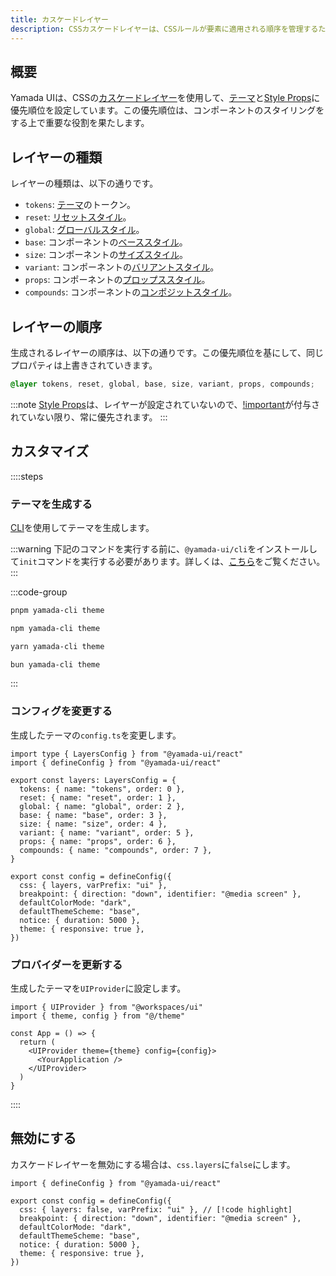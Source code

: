 ```yaml
---
title: カスケードレイヤー
description: CSSカスケードレイヤーは、CSSルールが要素に適用される順序を管理するための機能です。
---
```


## 概要

Yamada UIは、CSSの[カスケードレイヤー](https://developer.mozilla.org/ja/docs/Web/CSS/@layer)を使用して、[テーマ](/docs/theming)と[Style Props](/docs/styling/style-props)に優先順位を設定しています。この優先順位は、コンポーネントのスタイリングをする上で重要な役割を果たします。

## レイヤーの種類

レイヤーの種類は、以下の通りです。

- `tokens`: [テーマ](/docs/theming)のトークン。
- `reset`: [リセットスタイル](/docs/styling/reset-styles)。
- `global`: [グローバルスタイル](/docs/styling/global-styles)。
- `base`: コンポーネントの[ベーススタイル](/docs/components/styled#ベーススタイル)。
- `size`: コンポーネントの[サイズスタイル](/docs/components/styled#サイズスタイル)。
- `variant`: コンポーネントの[バリアントスタイル](/docs/components/styled#バリアントスタイル)。
- `props`: コンポーネントの[プロップススタイル](/docs/components/styled#プロップススタイル)。
- `compounds`: コンポーネントの[コンポジットスタイル](/docs/components/styled#コンポジットスタイル)。

## レイヤーの順序

生成されるレイヤーの順序は、以下の通りです。この優先順位を基にして、同じプロパティは上書きされていきます。

```css
@layer tokens, reset, global, base, size, variant, props, compounds;
```

:::note
[Style Props](/docs/styling/style-props)は、レイヤーが設定されていないので、[!important](https://developer.mozilla.org/ja/docs/Web/CSS/important)が付与されていない限り、常に優先されます。
:::

## カスタマイズ

::::steps

### テーマを生成する

[CLI](/docs/theming/cli)を使用してテーマを生成します。

:::warning
下記のコマンドを実行する前に、`@yamada-ui/cli`をインストールして`init`コマンドを実行する必要があります。詳しくは、[こちら](/docs/get-started/cli)をご覧ください。
:::

:::code-group

```bash [pnpm]
pnpm yamada-cli theme
```

```bash [npm]
npm yamada-cli theme
```

```bash [yarn]
yarn yamada-cli theme
```

```bash [bun]
bun yamada-cli theme
```

:::

### コンフィグを変更する

生成したテーマの`config.ts`を変更します。

```tsx title="theme/config.ts" {1,4-13,16}
import type { LayersConfig } from "@yamada-ui/react"
import { defineConfig } from "@yamada-ui/react"

export const layers: LayersConfig = {
  tokens: { name: "tokens", order: 0 },
  reset: { name: "reset", order: 1 },
  global: { name: "global", order: 2 },
  base: { name: "base", order: 3 },
  size: { name: "size", order: 4 },
  variant: { name: "variant", order: 5 },
  props: { name: "props", order: 6 },
  compounds: { name: "compounds", order: 7 },
}

export const config = defineConfig({
  css: { layers, varPrefix: "ui" },
  breakpoint: { direction: "down", identifier: "@media screen" },
  defaultColorMode: "dark",
  defaultThemeScheme: "base",
  notice: { duration: 5000 },
  theme: { responsive: true },
})
```

### プロバイダーを更新する

生成したテーマを`UIProvider`に設定します。

```tsx {2,6}
import { UIProvider } from "@workspaces/ui"
import { theme, config } from "@/theme"

const App = () => {
  return (
    <UIProvider theme={theme} config={config}>
      <YourApplication />
    </UIProvider>
  )
}
```

::::

## 無効にする

カスケードレイヤーを無効にする場合は、`css.layers`に`false`にします。

```tsx title="theme/config.ts"
import { defineConfig } from "@yamada-ui/react"

export const config = defineConfig({
  css: { layers: false, varPrefix: "ui" }, // [!code highlight]
  breakpoint: { direction: "down", identifier: "@media screen" },
  defaultColorMode: "dark",
  defaultThemeScheme: "base",
  notice: { duration: 5000 },
  theme: { responsive: true },
})
```
